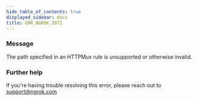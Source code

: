 ```yaml
---
hide_table_of_contents: true
displayed_sidebar: docs
title: ERR_NGROK_2071
---
```


### Message

The path specified in an HTTPMux rule is unsupported or otherwise invalid.

<ErrorDetails />

### Further help

If you're having trouble resolving this error, please reach out to [support@ngrok.com](mailto:support@ngrok.com?subject=Help%20with%20ERR_NGROK_2071)
